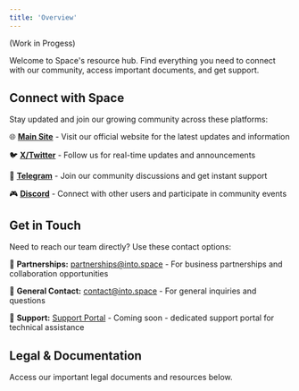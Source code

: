 ```yaml
---
title: 'Overview'
---
```


(Work in Progess)

Welcome to Space's resource hub. Find everything you need to connect with our community, access important documents, and get support.

## Connect with Space

Stay updated and join our growing community across these platforms:

🌐 **[Main Site](https://into.space)** - Visit our official website for the latest updates and information

🐦 **[X/Twitter](https://x.com/intodotspace)** - Follow us for real-time updates and announcements

💬 **[Telegram](https://t.me/intodotspace)** - Join our community discussions and get instant support

🎮 **[Discord](https://discord.gg/intodotspace)** - Connect with other users and participate in community events

## Get in Touch

Need to reach our team directly? Use these contact options:

📧 **Partnerships:** partnerships@into.space - For business partnerships and collaboration opportunities

📧 **General Contact:** contact@into.space - For general inquiries and questions

🔗 **Support:** [Support Portal](#) - Coming soon - dedicated support portal for technical assistance

## Legal & Documentation

Access our important legal documents and resources below.